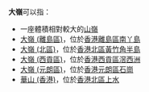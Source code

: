 '''大嶺'''可以指：
*一座體積相對較大的[[山|山嶺]]
*[[大嶺_(離島區)|大嶺 (離島區)]]，位於[[香港|香港]][[離島區|離島區]][[南丫島|南丫島]]
*[[大嶺_(北區)|大嶺 (北區)]]，位於[[香港|香港]][[北區_(香港)|北區]][[黃竹角半島|黃竹角半島]]
*[[大嶺_(西貢區)|大嶺 (西貢區)]]，位於[[香港|香港]][[西貢區|西貢區]][[滘西洲|滘西洲]]
*[[大嶺_(元朗區)|大嶺 (元朗區)]]，位於[[香港|香港]][[元朗區|元朗區]][[石崗|石崗]]
*[[華山_(香港)|華山 (香港)]]，位於[[香港|香港]][[北區_(香港)|北區]][[上水|上水]]

{{disambig|D|Cat=二字中国地名消歧义}}